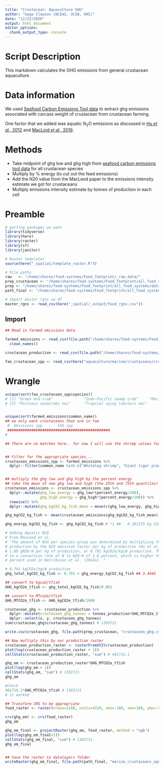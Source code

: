 ```yaml
---
title: "Crustacean: Aquaculture GHG"
author: "Gage Clawson (NCEAS, UCSB, OHI)"
date: "12/22/2020"
output: html_document
editor_options: 
  chunk_output_type: console
---
```


# Script Description

This markdown calculates the GHG emissions from general crustacean aquaculture. 

# Data information
We used [Seafood Carbon Emissions Tool data](http://seafoodco2.dal.ca/) to extract ghg emissions associated with carcass weight of crustacean from crustacean farming.

One factor that we added was aquatic N<sub>2</sub>O emissions as discussed in [Hu *et al*., 2012](https://pubs.acs.org/doi/full/10.1021/es300110x) and [MacLoid *et al*., 2019](http://www.fao.org/3/ca7130en/ca7130en.pdf).


# Methods 
 - Take midpoint of ghg low and ghg high from [seafood carbon emissions tool data](http://seafoodco2.dal.ca/) for all crustacean species
 - Multiply by % energy (to cut out the feed emissions)
 - Add the N20 value from the MacLeod paper to the emissions intensity estimate we got for crustaceans
 - Multiply emissions intensity estimate by tonnes of production in each cell
 
 
# Preamble
```r
# getting packages we want
library(tidyverse)
library(here)
library(raster)
library(sf)
library(janitor)

# Raster templates
source(here("_spatial/template_raster.R"))

# File paths
raw   <- "/home/shares/food-systems/Food_footprint/_raw_data/"
prep_crustacean <- "/home/shares/food-systems/Food_footprint/all_food_systems/dataprep/aquaculture/marine/crustaceans"
prep <- "/home/shares/food-systems/Food_footprint/all_food_systems/dataprep/" 
path_final <- "/home/shares/food-systems/Food_footprint/all_food_systems/datalayers" 

# Import master_rgns xy df
master_rgns <- read_csv(here("_spatial/_output/food_rgns.csv"))
```  
 
## Import
```r
## Read in farmed emissions data 

farmed_emissions <- read_csv(file.path("/home/shares/food-systems/Food_footprint/_raw_data/seafood_carbon_emmisions_tool/d2020/Specie_List_-_11_24_2020,_11_39_21_AM_Farmed.csv")) %>%
  clean_names()

crustacean_production <- read_csv(file.path("/home/shares/food-systems/Food_footprint/all_food_systems/dataprep/aquaculture/marine/crustaceans/crustaceans_farm.csv"))

fao_crustacean_spp <- read_csv(here("aquaculture/marine/crustaceans/crustacean_farms/data/fao_mariculture_crustaceans_taxa_production.csv"))

```
 
 
# Wrangle

```r
unique(sort(fao_crustacean_spp$species))
# [1] "Green mud crab"              "Indo-Pacific swamp crab"     "Marine crabs nei"            "Orange mud crab"            
# [5] "Portunus swimcrabs nei"      "Tropical spiny lobsters nei"


unique(sort(farmed_emissions$common_name))
## we only want crustaceans that are in fao
 #  Emissions spp   -   FAO spp
 ###############################################
# 

## There are no matches here.. for now I will use the shrimp values for the crustaceans 


## Filter for the appropriate species... 
crustacean_emissions_spp <- farmed_emissions %>%
  dplyr::filter(common_name %in% c("Whiteleg shrimp", "Giant tiger prawn"))


## multiply the ghg low and ghg high by the percent energy
## take the mean of new ghg low and high (the 25th and 75th quantiles)
crustacean_emissions <- crustacean_emissions_spp %>%
  dplyr::mutate(ghg_low_energy = ghg_low*(percent_energy/100),
                ghg_high_energy = ghg_high*(percent_energy/100)) %>%
  rowwise() %>%
  dplyr::mutate(ghg_kgCO2_kg_fish_mean = mean(c(ghg_low_energy, ghg_high_energy))) 

ghg_kgCO2_kg_fish <- mean(crustacean_emissions$ghg_kgCO2_kg_fish_mean)

ghg_energy_kgCO2_kg_fish <- ghg_kgCO2_kg_fish # *1 ##   0.381375 kg CO2eq/ kg fish (live/carcass weight, ratioed)

# Adding Aquatic N2O
# From MacLeod et al. 
# "The amount of N2O per species-group was determined by multiplying the
# production by the N2O emission factor per kg of production (Hu et al., 2012), i.e.
# 1.69 gN2O-N per kg of production, or 0.791 kgCO2e/kgLW production. This equates
# to a conversion rate of N to N2O-N of 1.8 percent, which is higher that the 0.71
# percent used in Henriksson et al. (2014a). "

# 0.791 kgCO2e/kgLW production 
ghg_total_kgCO2_kg_fish <- 0.791 + ghg_energy_kgCO2_kg_fish ## 3.4445

## convert to kgco2/tfish
GHG_kgCO2e_tfish <- ghg_total_kgCO2_kg_fish/0.001

## convert to MTco2e/tfish
GHG_MTCO2e_tfish <- GHG_kgCO2e_tfish/1000

crustacean_ghg <- crustacean_production %>%
  dplyr::mutate(crustacean_ghg_tonnes = tonnes_production*GHG_MTCO2e_tfish) %>%
  dplyr::select(x, y, crustacean_ghg_tonnes)
sum(crustacean_ghg$crustacean_ghg_tonnes) # 1383721

write.csv(crustacean_ghg, file.path(prep_crustacean, "crustacean_ghg.csv"))

## Now multiply this by our production raster
crustacean_production_raster <- rasterFromXYZ(crustacean_production)
plot(log(crustacean_production_raster + 1))
cellStats(crustacean_production_raster, "sum") # 401719.1

ghg_em <- crustacean_production_raster*GHG_MTCO2e_tfish
plot(log(ghg_em + 1))
cellStats(ghg_em, "sum") # 1383721
ghg_em

#check
401719.1*GHG_MTCO2e_tfish # 1383721
# it worked

## Transform CRS to be appropriate
food_raster <- raster(nrows=2160, ncols=4320, xmn=-180, xmx=180, ymn=-90, ymx=90)

crs(ghg_em) <- crs(food_raster)
ghg_em

ghg_em_final <- projectRaster(ghg_em, food_raster, method = "ngb")
plot(log(ghg_em_final+1))
cellStats(ghg_em_final, "sum") # 1383721
ghg_em_final


## Save the raster to datalayers folder
writeRaster(ghg_em_final, file.path(path_final, "marine_crustaceans_aquaculture_meat_ghg.tif"), overwrite = TRUE)


```

